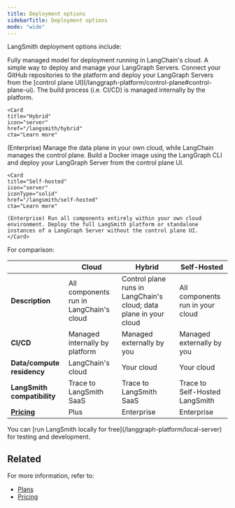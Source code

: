 ```yaml
---
title: Deployment options
sidebarTitle: Deployment options
mode: "wide"
---
```


LangSmith deployment options include:

<Columns cols={1}>
    <Card
    title="Cloud"
    icon="cloud"
    iconType="solid"
    href="/langsmith/cloud"
    cta="Learn more"
>
   Fully managed model for deployment running in LangChain's cloud. A simple way to deploy and manage your LangGraph Servers. Connect your GitHub repositories to the platform and deploy your LangGraph Servers from the [control plane UI](/langgraph-platform/control-plane#control-plane-ui). The build process (i.e. CI/CD) is managed internally by the platform.
    </Card>

    <Card
    title="Hybrid"
    icon="server"
    href="/langsmith/hybrid"
    cta="Learn more"
>
   (Enterprise) Manage the data plane in your own cloud, while LangChain manages the control plane. Build a Docker image using the LangGraph CLI and deploy your LangGraph Server from the control plane UI.
    </Card>

    <Card
    title="Self-hosted"
    icon="server"
    iconType="solid"
    href="/langsmith/self-hosted"
    cta="Learn more"
>
    (Enterprise) Run all components entirely within your own cloud environment. Deploy the full LangSmith platform or standalone instances of a LangGraph Server without the control plane UI.
    </Card>

</Columns>

For comparison:

|                      | **Cloud** | **Hybrid** | **Self-Hosted** |
|----------------------|----------------|-------------|-----------------|
| **Description** | All components run in LangChain's cloud | Control plane runs in LangChain's cloud; data plane in your cloud | All components run in your cloud |
| **CI/CD** | Managed internally by platform | Managed externally by you | Managed externally by you |
| **Data/compute residency** | LangChain's cloud | Your cloud | Your cloud |
| **LangSmith compatibility** | Trace to LangSmith SaaS | Trace to LangSmith SaaS | Trace to Self-Hosted LangSmith |
| **[Pricing](https://www.langchain.com/pricing-langgraph-platform)** | Plus | Enterprise | Enterprise |

<Tip>
You can [run LangSmith locally for free](/langgraph-platform/local-server) for testing and development.
</Tip>

## Related

For more information, refer to:

- [Plans](/langgraph-platform/plans)
- [Pricing](https://www.langchain.com/langgraph-platform-pricing)
